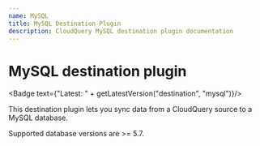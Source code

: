 ```yaml
---
name: MySQL
title: MySQL Destination Plugin
description: CloudQuery MySQL destination plugin documentation
---
```

# MySQL destination plugin


<Badge text={"Latest: " + getLatestVersion("destination", "mysql")}/>

This destination plugin lets you sync data from a CloudQuery source to a MySQL database.

Supported database versions are >= 5.7.

